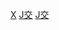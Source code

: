 {{Catnav|頁面分類|地理|地理模板|交通模板}}

{{template category
| description = 與交通相關的[[Wikipedia:信息框模板|信息框模板]]
}}

[[Category:交通模板|X]]
[[Category:技术和应用科学信息框模板‎|J交]]
[[Category:社會和社會科學信息框模板|J交]]